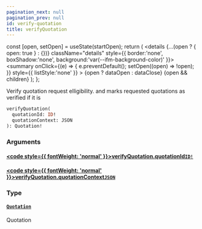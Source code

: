 ```yaml
---
pagination_next: null
pagination_prev: null
id: verify-quotation
title: verifyQuotation
---
```









  const [open, setOpen] = useState(startOpen);
  return (
    <details {...(open ? { open: true } : {})} className="details" style={{ border:'none', boxShadow:'none', background:'var(--ifm-background-color)' }}>
      <summary
        onClick={(e) => {
          e.preventDefault();
          setOpen((open) => !open);
        }}
        style={{ listStyle:'none' }}
      >
      {open ? dataOpen : dataClose}
      </summary>
      {open && children}
    </details>
  );
};








Verify quotation request elligibility. and marks requested quotations as verified if it is


```graphql
verifyQuotation(
  quotationId: ID!
  quotationContext: JSON
): Quotation!
```




### Arguments

#### [<code style={{ fontWeight: 'normal' }}>verifyQuotation.<b>quotationId</b></code>](#)<Bullet />[`ID!`](/schema/types/scalars/id.mdx) <Badge class="badge badge--secondary" text="non-null"/> <Badge class="badge badge--secondary" text="scalar"/> 



#### [<code style={{ fontWeight: 'normal' }}>verifyQuotation.<b>quotationContext</b></code>](#)<Bullet />[`JSON`](/schema/types/scalars/json.mdx) <Badge class="badge badge--secondary" text="scalar"/> 



### Type

#### [`Quotation`](/schema/types/objects/quotation.mdx) <Badge class="badge badge--secondary" text="object"/> 
Quotation






